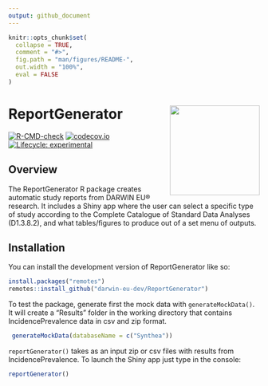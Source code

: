 ```yaml
---
output: github_document
---
```


<!-- README.md is generated from README.Rmd. Please edit that file -->

```r
knitr::opts_chunk$set(
  collapse = TRUE,
  comment = "#>",
  fig.path = "man/figures/README-",
  out.width = "100%",
  eval = FALSE
)
```

# ReportGenerator <img src="man/figures/logo.png" align="right" height="180" />

<!-- badges: start -->
[![R-CMD-check](https://github.com/darwin-eu-dev/ReportGenerator/actions/workflows/R-CMD-check.yaml/badge.svg)](https://github.com/darwin-eu-dev/ReportGenerator/actions/workflows/R-CMD-check.yaml)
[![codecov.io](https://codecov.io/github/darwin-eu-dev/ReportGenerator/coverage.svg?branch=main)](https://codecov.io/github/darwin-eu-dev/ReportGenerator/coverage.svg?branch=main)
[![Lifecycle: experimental](https://img.shields.io/badge/lifecycle-experimental-orange.svg)](https://lifecycle.r-lib.org/articles/stages.html#experimental)
<!-- badges: end -->

## Overview

The ReportGenerator R package creates automatic study reports from DARWIN EU® research. It includes a Shiny app where the user can select a specific type of study according to the Complete Catalogue of Standard Data Analyses (D1.3.8.2), and what tables/figures to produce out of a set menu of outputs.

## Installation

You can install the development version of ReportGenerator like so:

```r
install.packages("remotes")
remotes::install_github("darwin-eu-dev/ReportGenerator")
```

To test the package, generate first the mock data with `generateMockData()`. It will create a "Results" folder in the working directory that contains IncidencePrevalence data in csv and zip format. 

```r
 generateMockData(databaseName = c("Synthea"))
```

`reportGenerator()` takes as an input zip or csv files with results from IncidencePrevalence. To launch the Shiny app just type in the console:

```r
reportGenerator()
```

